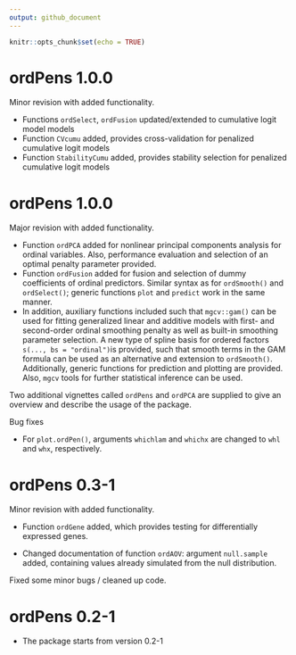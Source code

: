 ```yaml
--- 
output: github_document
---
```


```r
knitr::opts_chunk$set(echo = TRUE)
```


# ordPens 1.0.0
Minor revision with added functionality. 

-   Functions `ordSelect`, `ordFusion` updated/extended to cumulative logit model models
-   Function `CVcumu`  added, provides cross-validation for penalized cumulative logit models
-   Function `StabilityCumu` added, provides stability selection for penalized cumulative logit models


# ordPens 1.0.0
Major revision with added functionality. 

* Function `ordPCA` added for nonlinear principal components analysis for ordinal variables. Also, performance evaluation and selection of an optimal penalty parameter provided.  
* Function `ordFusion` added for fusion and selection of dummy coefficients of ordinal predictors. Similar syntax as for `ordSmooth()` and `ordSelect()`; generic functions `plot` and `predict` work in the same manner. 
* In addition, auxiliary functions included such that `mgcv::gam()` can be used for fitting generalized linear and additive models with first- and second-order ordinal smoothing penalty as well as built-in smoothing parameter selection. A new type of spline basis for ordered factors `s(..., bs = "ordinal")`is provided, such that smooth terms in the GAM formula can be used as an alternative and extension to `ordSmooth()`. Additionally, generic functions for prediction and plotting are provided. Also, `mgcv` tools for further statistical inference can be used.

Two additional vignettes called `ordPens` and `ordPCA` are supplied to give an overview and describe the usage of the package.

Bug fixes

* For `plot.ordPen()`, arguments `whichlam` and `whichx` are changed to `whl` and `whx`, respectively. 

# ordPens 0.3-1
Minor revision with added functionality.

* Function `ordGene` added, which provides testing for differentially expressed genes. 

* Changed documentation of function `ordAOV`: argument `null.sample` added, containing values already simulated from the null distribution.

Fixed some minor bugs / cleaned up code.


# ordPens 0.2-1
* The package starts from version 0.2-1

